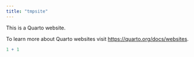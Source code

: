 ```yaml
---
title: "tmpsite"
---
```


This is a Quarto website.

To learn more about Quarto websites visit <https://quarto.org/docs/websites>.

```r
1 + 1
```

